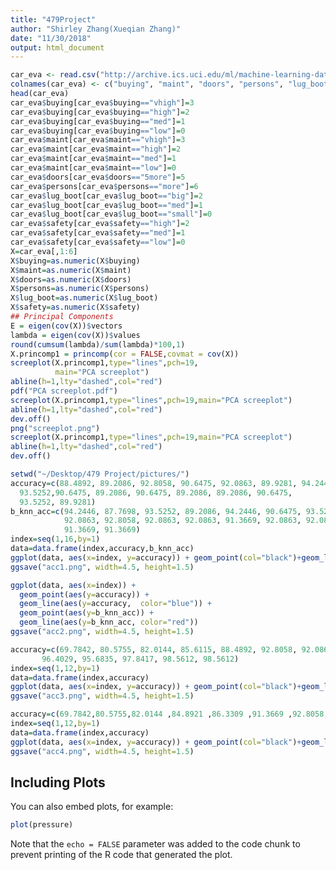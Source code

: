```yaml
---
title: "479Project"
author: "Shirley Zhang(Xueqian Zhang)"
date: "11/30/2018"
output: html_document
---
```


```r
car_eva <- read.csv("http://archive.ics.uci.edu/ml/machine-learning-databases/car/car.data", header=F, stringsAsFactors=F)  # import string variables as characters.
colnames(car_eva) <- c("buying", "maint", "doors", "persons", "lug_boot", "safety", "class")
head(car_eva)
car_eva$buying[car_eva$buying=="vhigh"]=3
car_eva$buying[car_eva$buying=="high"]=2
car_eva$buying[car_eva$buying=="med"]=1
car_eva$buying[car_eva$buying=="low"]=0
car_eva$maint[car_eva$maint=="vhigh"]=3
car_eva$maint[car_eva$maint=="high"]=2
car_eva$maint[car_eva$maint=="med"]=1
car_eva$maint[car_eva$maint=="low"]=0
car_eva$doors[car_eva$doors=="5more"]=5
car_eva$persons[car_eva$persons=="more"]=6
car_eva$lug_boot[car_eva$lug_boot=="big"]=2
car_eva$lug_boot[car_eva$lug_boot=="med"]=1
car_eva$lug_boot[car_eva$lug_boot=="small"]=0
car_eva$safety[car_eva$safety=="high"]=2
car_eva$safety[car_eva$safety=="med"]=1
car_eva$safety[car_eva$safety=="low"]=0
X=car_eva[,1:6]
X$buying=as.numeric(X$buying)
X$maint=as.numeric(X$maint)
X$doors=as.numeric(X$doors)
X$persons=as.numeric(X$persons)
X$lug_boot=as.numeric(X$lug_boot)
X$safety=as.numeric(X$safety)
## Principal Components
E = eigen(cov(X))$vectors
lambda = eigen(cov(X))$values
round(cumsum(lambda)/sum(lambda)*100,1)
X.princomp1 = princomp(cor = FALSE,covmat = cov(X))
screeplot(X.princomp1,type="lines",pch=19,
          main="PCA screeplot")
abline(h=1,lty="dashed",col="red")
pdf("PCA screeplot.pdf")
screeplot(X.princomp1,type="lines",pch=19,main="PCA screeplot")
abline(h=1,lty="dashed",col="red")
dev.off()
png("screeplot.png")
screeplot(X.princomp1,type="lines",pch=19,main="PCA screeplot")
abline(h=1,lty="dashed",col="red")
dev.off()
```

```r
setwd("~/Desktop/479 Project/pictures/")
accuracy=c(88.4892, 89.2086, 92.8058, 90.6475, 92.0863, 89.9281, 94.2446,
  93.5252,90.6475, 89.2086, 90.6475, 89.2086, 89.2086, 90.6475,
  93.5252, 89.9281)
b_knn_acc=c(94.2446, 87.7698, 93.5252, 89.2086, 94.2446, 90.6475, 93.5252,
            92.0863, 92.8058, 92.0863, 92.0863, 91.3669, 92.0863, 92.0863,
            91.3669, 91.3669)
index=seq(1,16,by=1)
data=data.frame(index,accuracy,b_knn_acc)
ggplot(data, aes(x=index, y=accuracy)) + geom_point(col="black")+geom_line(col="red")+
ggsave("acc1.png", width=4.5, height=1.5)

ggplot(data, aes(x=index)) + 
  geom_point(aes(y=accuracy)) + 
  geom_line(aes(y=accuracy,  color="blue")) +
  geom_point(aes(y=b_knn_acc)) + 
  geom_line(aes(y=b_knn_acc, color="red"))
ggsave("acc2.png", width=4.5, height=1.5)
```


```r
accuracy=c(69.7842, 80.5755, 82.0144, 85.6115, 88.4892, 92.8058, 92.0863,
       96.4029, 95.6835, 97.8417, 98.5612, 98.5612)
index=seq(1,12,by=1)
data=data.frame(index,accuracy)
ggplot(data, aes(x=index, y=accuracy)) + geom_point(col="black")+geom_line(col="red")+
ggsave("acc3.png", width=4.5, height=1.5)


```

```r
accuracy=c(69.7842,80.5755,82.0144 ,84.8921 ,86.3309 ,91.3669 ,92.8058, 96.4029,95.6835,97.8417, 97.8417 ,97.8417)
index=seq(1,12,by=1)
data=data.frame(index,accuracy)
ggplot(data, aes(x=index, y=accuracy)) + geom_point(col="black")+geom_line(col="red")+
ggsave("acc4.png", width=4.5, height=1.5)

```

## Including Plots

You can also embed plots, for example:

```r
plot(pressure)
```

Note that the `echo = FALSE` parameter was added to the code chunk to prevent printing of the R code that generated the plot.
